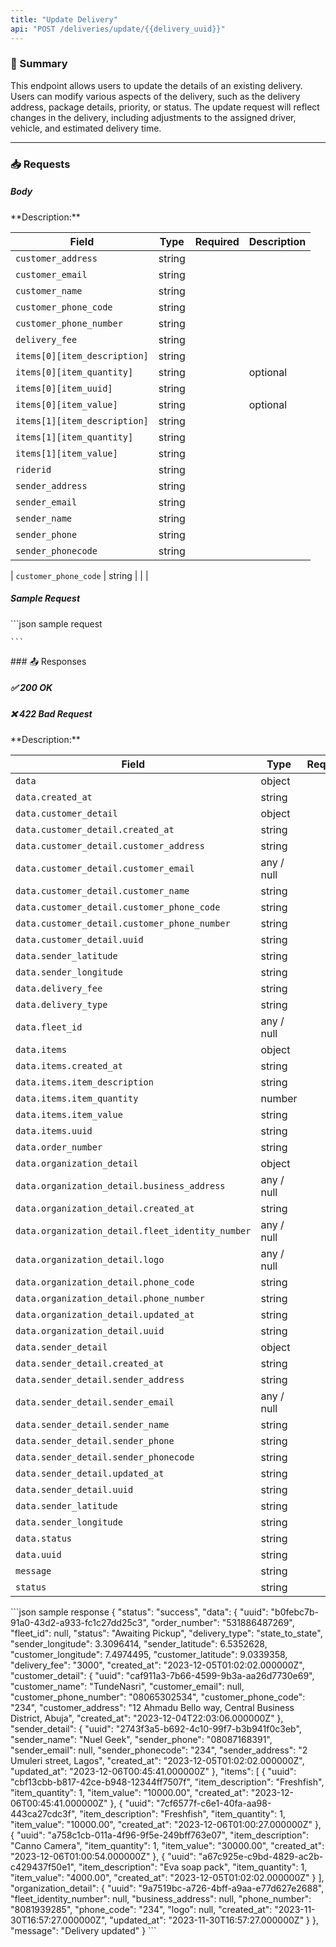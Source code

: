 ```yaml
---
title: "Update Delivery"
api: "POST /deliveries/update/{{delivery_uuid}}"
---
```


### 📝 Summary

This endpoint allows users to update the details of an existing delivery. Users can modify various aspects of the delivery, such as the delivery address, package details, priority, or status. The update request will reflect changes in the delivery, including adjustments to the assigned driver, vehicle, and estimated delivery time.

---

### 📥 Requests
##### Body 
<Expandable>
**Description:** 

| **Field**   | **Type** | **Required** | **Description**          |
|-------------|----------|-------------:|---------------------------|
| `customer_address`   | string   |        |         |
| `customer_email`      | string   |        |                 |
| `customer_name` | string   |       |  |
| `customer_phone_code`    | string   |        |     |
| `customer_phone_number`    | string   |        |     |
| `delivery_fee`    | string   |        |     |
| `items[0][item_description]`    | string   |        |     |
| `items[0][item_quantity]`    | string   |        |  optional    |
| `items[0][item_uuid]`    | string   |        |      |
| `items[0][item_value]`    | string   |        |  optional    |
| `items[1][item_description]`    | string   |        |      |
| `items[1][item_quantity]`    | string   |        |      |
| `items[1][item_value]`    | string   |        |      |
| `riderid`    | string   |        |      |
| `sender_address`    | string   |        |      |
| `sender_email`    | string   |        |      |
| `sender_name`    | string   |        |      |
| `sender_phone`    | string   |        |      |
| `sender_phonecode`    | string   |        |      |

| `customer_phone_code`    | string   |        |     |
</Expandable>

##### Sample Request
<Expandable>
    ```json sample request
    
    
    ```
</Expandable>
### 📤 Responses

##### ✅ 200 OK
##### ❌ 422 Bad Request

<Expandable>
**Description:** 

| **Field**   | **Type** | **Required** | **Description**          |
|-------------|----------|-------------:|---------------------------|
| `data`   | object   |     |           |
| `data.created_at`      | string   |        |                |
| `data.customer_detail` | object   |        |  |
| `data.customer_detail.created_at`    | string   |        |     |
| `data.customer_detail.customer_address`    | string   |        |     |
| `data.customer_detail.customer_email`    | any / null   |        |     |
| `data.customer_detail.customer_name`    | string   |        |     |
| `data.customer_detail.customer_phone_code`    | string   |        |     |
| `data.customer_detail.customer_phone_number`    | string   |        |     |
| `data.customer_detail.uuid`    | string   |        |     |
| `data.sender_latitude`    | string   |        |      |
| `data.sender_longitude`    | string   |        |      |
| `data.delivery_fee`    | string   |        |      |
| `data.delivery_type`    | string   |        |      |
| `data.fleet_id`    | any / null   |        |      |
| `data.items`    | object   |        |      |
| `data.items.created_at`    | string   |        |      |
| `data.items.item_description`    | string   |        |      |
| `data.items.item_quantity`    | number   |        |      |
| `data.items.item_value`    | string   |        |      |
| `data.items.uuid`    | string   |        |      |
| `data.order_number`    | string  |        |      |
| `data.organization_detail`    | object  |        |      |
| `data.organization_detail.business_address`    | any / null  |        |      |
| `data.organization_detail.created_at`    | string  |        |      |
| `data.organization_detail.fleet_identity_number`    | any / null  |        |      |
| `data.organization_detail.logo`    | any / null |        |      |
| `data.organization_detail.phone_code`    | string  |        |      |
| `data.organization_detail.phone_number`    | string  |        |      |
| `data.organization_detail.updated_at`    | string  |        |      |
| `data.organization_detail.uuid`    | string  |        |      |
| `data.sender_detail`    | object  |        |      |
| `data.sender_detail.created_at`    | string   |        |      |
| `data.sender_detail.sender_address`    | string   |        |      |
| `data.sender_detail.sender_email`    | any / null   |        |      |
| `data.sender_detail.sender_name`    | string  |        |      |
| `data.sender_detail.sender_phone`    | string   |        |      |
| `data.sender_detail.sender_phonecode`    | string   |        |      |
| `data.sender_detail.updated_at`    | string   |        |      |
| `data.sender_detail.uuid`    | string   |        |      |
| `data.sender_latitude`    | string   |        |      |
| `data.sender_longitude`    | string   |        |      |
| `data.status`    | string   |        |      |
| `data.uuid`    | string   |        |      |
| `message`    | string   |        |      |
| `status`    | string   |        |      |
</Expandable>

<ResponseExample>
    ```json sample response
    {
    "status": "success",
    "data": {
        "uuid": "b0febc7b-91a0-43d2-a933-fc1c27dd25c3",
        "order_number": "531886487269",
        "fleet_id": null,
        "status": "Awaiting Pickup",
        "delivery_type": "state_to_state",
        "sender_longitude": 3.3096414,
        "sender_latitude": 6.5352628,
        "customer_longitude": 7.4974495,
        "customer_latitude": 9.0339358,
        "delivery_fee": "3000",
        "created_at": "2023-12-05T01:02:02.000000Z",
        "customer_detail": {
            "uuid": "caf911a3-7b66-4599-9b3a-aa26d7730e69",
            "customer_name": "TundeNasri",
            "customer_email": null,
            "customer_phone_number": "08065302534",
            "customer_phone_code": "234",
            "customer_address": "12 Ahmadu Bello way, Central Business District, Abuja",
            "created_at": "2023-12-04T22:03:06.000000Z"
        },
        "sender_detail": {
            "uuid": "2743f3a5-b692-4c10-99f7-b3b941f0c3eb",
            "sender_name": "Nuel Geek",
            "sender_phone": "08087168391",
            "sender_email": null,
            "sender_phonecode": "234",
            "sender_address": "2 Umuleri street, Lagos",
            "created_at": "2023-12-05T01:02:02.000000Z",
            "updated_at": "2023-12-06T00:45:41.000000Z"
        },
        "items": [
            {
                "uuid": "cbf13cbb-b817-42ce-b948-12344ff7507f",
                "item_description": "Freshfish",
                "item_quantity": 1,
                "item_value": "10000.00",
                "created_at": "2023-12-06T00:45:41.000000Z"
            },
            {
                "uuid": "7cf6577f-c6e1-40fa-aa98-443ca27cdc3f",
                "item_description": "Freshfish",
                "item_quantity": 1,
                "item_value": "10000.00",
                "created_at": "2023-12-06T01:00:27.000000Z"
            },
            {
                "uuid": "a758c1cb-011a-4f96-9f5e-249bff763e07",
                "item_description": "Canno Camera",
                "item_quantity": 1,
                "item_value": "30000.00",
                "created_at": "2023-12-06T01:00:54.000000Z"
            },
            {
                "uuid": "a67c925e-c9bd-4829-ac2b-c429437f50e1",
                "item_description": "Eva soap pack",
                "item_quantity": 1,
                "item_value": "4000.00",
                "created_at": "2023-12-05T01:02:02.000000Z"
            }
        ],
        "organization_detail": {
            "uuid": "9a7519bc-a726-4bff-a9aa-e77d627e2688",
            "fleet_identity_number": null,
            "business_address": null,
            "phone_number": "8081939285",
            "phone_code": "234",
            "logo": null,
            "created_at": "2023-11-30T16:57:27.000000Z",
            "updated_at": "2023-11-30T16:57:27.000000Z"
        }
    },
    "message": "Delivery updated"
}
    ```
</ResponseExample>
